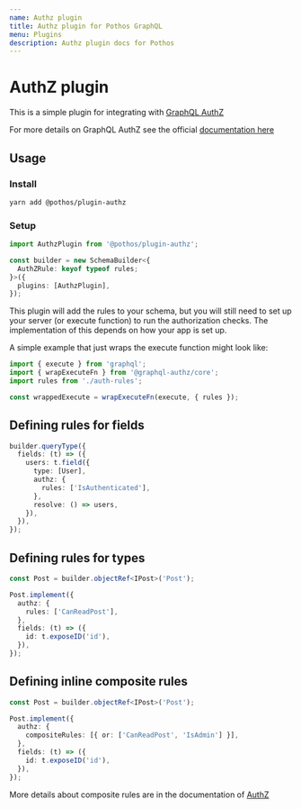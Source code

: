 ```yaml
---
name: Authz plugin
title: Authz plugin for Pothos GraphQL
menu: Plugins
description: Authz plugin docs for Pothos
---
```





# AuthZ plugin

This is a simple plugin for integrating with
[GraphQL AuthZ](https://github.com/AstrumU/graphql-authz)

For more details on GraphQL AuthZ see the official
[documentation here](https://github.com/AstrumU/graphql-authz)

## Usage

### Install

```bash
yarn add @pothos/plugin-authz
```

### Setup

```typescript
import AuthzPlugin from '@pothos/plugin-authz';

const builder = new SchemaBuilder<{
  AuthZRule: keyof typeof rules;
}>({
  plugins: [AuthzPlugin],
});
```

This plugin will add the rules to your schema, but you will still need to set up your server (or
execute function) to run the authorization checks. The implementation of this depends on how your
app is set up.

A simple example that just wraps the execute function might look like:

```typescript
import { execute } from 'graphql';
import { wrapExecuteFn } from '@graphql-authz/core';
import rules from './auth-rules';

const wrappedExecute = wrapExecuteFn(execute, { rules });
```

## Defining rules for fields

```typescript
builder.queryType({
  fields: (t) => ({
    users: t.field({
      type: [User],
      authz: {
        rules: ['IsAuthenticated'],
      },
      resolve: () => users,
    }),
  }),
});
```

## Defining rules for types

```typescript
const Post = builder.objectRef<IPost>('Post');

Post.implement({
  authz: {
    rules: ['CanReadPost'],
  },
  fields: (t) => ({
    id: t.exposeID('id'),
  }),
});
```

## Defining inline composite rules

```typescript
const Post = builder.objectRef<IPost>('Post');

Post.implement({
  authz: {
    compositeRules: [{ or: ['CanReadPost', 'IsAdmin'] }],
  },
  fields: (t) => ({
    id: t.exposeID('id'),
  }),
});
```

More details about composite rules are in the documentation of [AuthZ](https://github.com/AstrumU/graphql-authz#inline-composition-rules)

